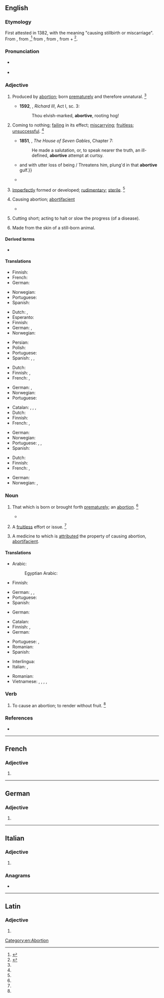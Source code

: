 ==English==

===Etymology===
First attested in 1382, with the meaning "causing stillbirth or miscarriage". From {{etyl|enm|en}}, from {{etyl|fro|en}} {{m|fro|abortif}},<ref name=SOED>{{R:SOED5|page=7}}</ref> from {{etyl|la|en}} {{m|la|abortīvus||causing abortion}}, from {{m|la|aborior||miscarry, disappear}}, from {{m|la|ab||amiss}} + {{m|la|orīor||appear, be born, arise}}<ref>{{R:CDOE|page=4}}</ref>.

===Pronunciation===
* {{a|US}} {{IPA|/əˈbɔɹ.tɪv/|lang=en}}
* {{a|RP}} {{IPA|/əˈbɔː.tɪv/|lang=en}}

===Adjective===
{{en-adj}}

# {{lb|en|obsolete}} Produced by [[abortion]]; born [[prematurely]] and therefore unnatural. {{defdate|Attested from around (1350 to 1470) until the mid 18<sup>th</sup> century.}}<ref name=SOED/>
#* '''1592''', {{w|William Shakespeare}}, ''Richard III'', Act I, sc. 3:
#*: Thou elvish-marked, '''abortive''', rooting hog!
#: {{ux|en|an '''abortive''' child}}
# Coming to nothing; [[failing]] in its effect; [[miscarrying]]; [[fruitless]]; [[unsuccessful]]. {{defdate|First attested in the late 16<sup>th</sup> century.}}<ref name=SOED/>
#: {{ux|en|an '''abortive''' attempt}}
#* '''1851''', {{w|Nathaniel Hawthorne}}, ''The House of Seven Gables'', Chapter 7:
#*: He made a salutation, or, to speak nearer the truth, an ill-defined, '''abortive''' attempt at curtsy.
#* {{quote-book|lang=en|year=1667|edition=1799|author=[[w:John Milton|John Milton]]|title=Paradise Lost|passage={{...}} and with utter loss of being / Threatens him, plung'd in that '''abortive''' gulf.}}
#* {{quote-book|lang=en|author=[[w:William H. Prescott|William H. Prescott]]|passage=An '''abortive''' enterprise.}}
# {{lb|en|biology}} [[imperfectly|Imperfectly]] formed or developed; [[rudimentary]]; [[sterile]]. {{defdate|First attested in the mid 18<sup>th</sup> century.}}<ref name=SOED/>
#: {{ux|en|an '''abortive''' organ}}
#: {{ux|en|an '''abortive''' [[stamen]]}}
#: {{ux|en|an '''abortive''' [[ovule]]}}
# {{lb|en|medicine|rare|attributive}} Causing abortion; [[abortifacient]]
#: {{ux|en|'''abortive''' medicines}}
#* {{rfquotek|Parr}}
# {{lb|en|medicine}} Cutting short; acting to halt or slow the progress (of a disease).
#: {{ux|en|'''abortive''' treatment of [[typhoid]] fever}}
# Made from the skin of a still-born animal.
#: {{ux|en|'''abortive''' vellum}}

====Derived terms====
* {{l|en|abortiveness}}

====Translations====
{{trans-top|produced by abortion; born prematurely}}
* Finnish: {{t|fi|[[abortti]]-}}
* French: {{t+|fr|abortif|m}}
* German: {{t+|de|abgetrieben}}
{{trans-mid}}
* Norwegian: {{t+|no|abortiv}}
* Portuguese: {{t+|pt|abortivo}}
* Spanish: {{t+|es|abortivo}}
{{trans-bottom}}

{{trans-top|coming to naught; fruitless}}
* Dutch: {{t+|nl|vruchteloos}}, {{t+|nl|tevergeefs}}
* Esperanto: {{t|eo|aborta}}
* Finnish: {{t+|fi|hyödytön}}
* German: {{t+|de|erfolglos}}, {{t+|de|wirkungslos}}
* Norwegian: {{t|no|fruktløs}}
{{trans-mid}}
* Persian: {{t|fa|بی نتیجه|sc=fa-Arab}}
* Polish: {{t+|pl|nieudany}}
* Portuguese: {{t+|pt|abortivo}}
* Spanish: {{t+|es|fracasado}}, {{t+|es|frustrado}}, {{t+|es|malogrado}}
{{trans-bottom}}

{{trans-top|imperfectly formed or developed; rudimentary; sterile}}
* Dutch: {{t+|nl|rudimentair}}
* Finnish: {{t|fi|surkastunut}}, {{t+|fi|abortiivinen}}
* French: {{t+|fr|abortif|m}}, {{t+|fr|abortive|f}}
{{trans-mid}}
* German: {{t+|de|unvollkommen}}, {{t+|de|rudimentär}}
* Norwegian: {{t+|no|abortiv}}
* Portuguese: {{t+|pt|abortivo}}
{{trans-bottom}}

{{trans-top|causing abortion}}
* Catalan: {{t|ca|abortiu|m}}, {{t|ca|abortiva|f}}, {{t|ca|avortiu|m}}, {{t|ca|avortiva|f}}
* Dutch: {{t+|nl|afdrijvend}}
* Finnish: {{t+|fi|abortiivinen}}
* French: {{t+|fr|abortif|m}}, {{t+|fr|abortive|f}}
{{trans-mid}}
* German: {{t+|de|abtreibend}}
* Norwegian: {{t+|no|abortiv}}
* Portuguese: {{t+|pt|abortivo}}, {{t|pt|abortífero}}, {{t|pt|amblótico}}
* Spanish: {{t+|es|abortivo}}
{{trans-bottom}}

{{trans-top|medicine: cutting short}}
* Dutch: {{t+|nl|gestopt}}
* Finnish: {{t+|fi|katkaiseva}}
* French: {{t+|fr|abortif|m}}, {{t+|fr|abortive|f}}
{{trans-mid}}
* German: {{t+|de|abbrechen}}
* Norwegian: {{t+|no|abortiv}}, {{t|no|avbrutt}}
{{trans-bottom}}

{{trans-top|made from the skin of an unborn animal}}
{{trans-mid}}
{{trans-bottom}}

===Noun===
{{en-noun}}

# {{lb|en|obsolete}} That which is born or brought forth [[prematurely]]; an [[abortion]]. {{defdate|Attested from around (1150 to 1350) until the mid 18<sup>th</sup> century.}}<ref name=SOED/>
#* {{quote-book|lang=en|year=1592|passage=Thou elvish-mark'd, '''abortive''', rooting hog!|author=Shakespeare|title=Richard III|section=I-iii}}
# {{lb|en|obsolete}} A [[fruitless]] effort or issue. {{defdate|Attested from the early 17<sup>th</sup> century until the early 18<sup>th</sup> century.}}<ref name=SOED/>
# {{lb|en|obsolete}} A medicine to which is [[attributed]] the property of causing abortion, [[abortifacient]].

====Translations====
{{trans-top|that which is born or brought forth prematurely; an abortion}}
* Arabic: {{t|ar|سَقْط|m}}
*: Egyptian Arabic: {{t|arz|سقط|m|tr=saʔṭ|sc=Arab}}
* Finnish: {{t+|fi|abortti}}
{{trans-mid}}
* German: {{t+|de|Abort|m}}, {{t+|de|Abtreibung|f}}, {{t+|de|Interruptio|n}}
* Portuguese: {{t+|pt|aborto|m}}
* Spanish: {{t+|es|abortivo}}
{{trans-bottom}}

{{trans-top|fruitless effort}}
* German: {{t|de|Erfolglosigkeit|f}}
{{trans-mid}}
{{trans-bottom}}

{{trans-top|a medicine}}
* Catalan: {{t|ca|abortiu|m}}
* Finnish: {{t|fi|keskeytyslääke}}, {{t|fi|aborttilääke}}
* German: {{t|de|Abtreibungsmittel|n}}
{{trans-mid}}
* Portuguese: {{t+|pt|abortivo|m}}, {{t|pt|amblótico}}
* Romanian: {{t+|ro|abortiv|n}}
* Spanish: {{t+|es|abortivo}}
{{trans-bottom}}

{{checktrans-top}}
* Interlingua: {{t-check|ia|abortive}}
* Italian: {{t+check|it|abortito}}, {{t+check|it|abortivo}}
{{trans-mid}}
* Romanian: {{t+check|ro|abortiv}}
* Vietnamese: {{t-check|vi|đẻ non}}, {{t-check|vi|non yếu}}, {{t-check|vi|chết non chết yểu}}, {{t-check|vi|sớm thất bại}}, {{t-check|vi|không phát triển đầy đủ}}
{{trans-bottom}}

===Verb===
{{en-verb|abortiv}}

# {{lb|en|transitive|obsolete}} To cause an abortion; to render without fruit. {{defdate|Attested only in the 17<sup>th</sup> century.}}<ref name=SOED/>

===References===
* {{R:Webster 1913}}
<references/>

[[Category:en:Abortion]]

----

==French==

===Adjective===
{{head|fr|adjective form}}

# {{inflection of|abortif||f|s|lang=fr}}

----

==German==

===Adjective===
{{head|de|adjective form}}

# {{inflection of|de|abortiv||str//mix|nom//acc|f|s|;|str|nom//acc|p|;|wk|nom|all-gender|s|;|wk|acc|f//n|s}}

----

==Italian==

===Adjective===
{{it-adj-form|f-p}}

# {{it-adj form of|abortivo|f|pl}}

===Anagrams===
* {{anagrams|it|breviato}}

----

==Latin==

===Adjective===
{{la-adj-form|abortīve}}

# {{inflection of|abortīvus||voc|m|s|lang=la}}